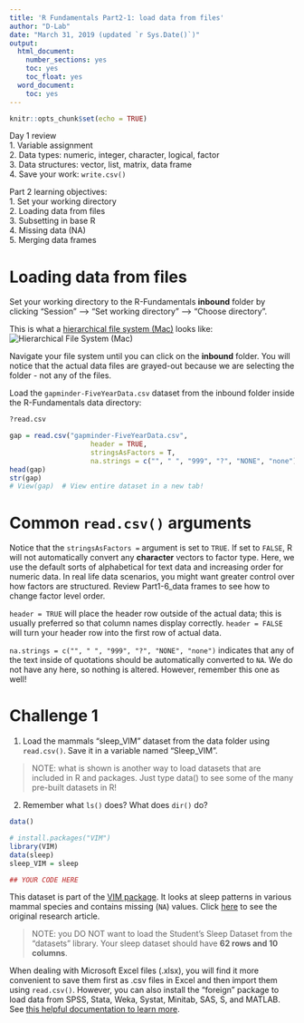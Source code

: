 ```yaml
---
title: 'R Fundamentals Part2-1: load data from files'
author: "D-Lab"
date: "March 31, 2019 (updated `r Sys.Date()`)"
output:
  html_document: 
    number_sections: yes
    toc: yes
    toc_float: yes
  word_document:
    toc: yes
---
```

  
```r
knitr::opts_chunk$set(echo = TRUE)
```

Day 1 review  
1. Variable assignment  
2. Data types: numeric, integer, character, logical, factor  
3. Data structures: vector, list, matrix, data frame  
4. Save your work: `write.csv()`  

Part 2 learning objectives:  
1. Set your working directory  
2. Loading data from files  
3. Subsetting in base R  
4. Missing data (NA)  
5. Merging data frames  

# Loading data from files

Set your working directory to the R-Fundamentals **inbound** folder by clicking "Session" --> "Set working directory" --> "Choose directory". 

This is what a [hierarchical file system (Mac)](https://en.wikipedia.org/wiki/Hierarchical_File_System) looks like:
![Hierarchical File System (Mac)](/Users/evan.admin/Desktop/R-Fundamentals/images/hfs.png)  

Navigate your file system until you can click on the **inbound** folder. You will notice that the actual data files are grayed-out because we are selecting the folder - not any of the files.  

Load the `gapminder-FiveYearData.csv` dataset from the inbound folder inside the R-Fundamentals data directory: 

```r
?read.csv
```
```r
gap = read.csv("gapminder-FiveYearData.csv", 
                    header = TRUE, 
                    stringsAsFactors = T,
                    na.strings = c("", " ", "999", "?", "NONE", "none"))
head(gap)
str(gap)
# View(gap)  # View entire dataset in a new tab! 
```

# Common `read.csv()` arguments

Notice that the `stringsAsFactors = ` argument is set to `TRUE`. If set to `FALSE`, R will not automatically convert any **character** vectors to factor type. Here, we use the default sorts of alphabetical for text data and increasing order for numeric data. In real life data scenarios, you might want greater control over how factors are structured. Review Part1-6_data frames to see how to change factor level order. 

`header = TRUE` will place the header row outside of the actual data; this is usually preferred so that column names display correctly. `header = FALSE` will turn your header row into the first row of actual data. 

`na.strings = c("", " ", "999", "?", "NONE", "none")` indicates that any of the text inside of quotations should be automatically converted to `NA`. We do not have any here, so nothing is altered. However, remember this one as well!  

# **Challenge 1**

1. Load the mammals "sleep_VIM" dataset from the data folder using `read.csv()`. Save it in a variable named "Sleep_VIM". 

> NOTE: what is shown is another way to load datasets that are included in R and packages. Just type data() to see some of the many pre-built datasets in R!  

2. Remember what `ls()` does? What does `dir()` do? 

```r
data()
```
```r
# install.packages("VIM")
library(VIM)
data(sleep)
sleep_VIM = sleep

## YOUR CODE HERE
```

This dataset is part of the [VIM package](https://cran.r-project.org/web/packages/VIM/VIM.pdf). It looks at sleep patterns in various mammal species and contains missing (`NA`) values. Click  [here](http://science.sciencemag.org/content/194/4266/732) to see the original research article. 

> NOTE: you DO NOT want to load the Student's Sleep Dataset from the "datasets" library. Your sleep dataset should have **62 rows and 10 columns**.  

When dealing with Microsoft Excel files (.xlsx), you will find it more convenient to save them first as .csv files in Excel and then import them using `read.csv()`. However, you can also install the "foreign" package to load data from SPSS, Stata, Weka, Systat, Minitab, SAS, S, and MATLAB. See [this helpful documentation to learn more](https://cran.r-project.org/web/packages/rio/vignettes/rio.html). 

<div class="tocify-extend-page" data-unique="tocify-extend-page" style="height: 0;"></div>